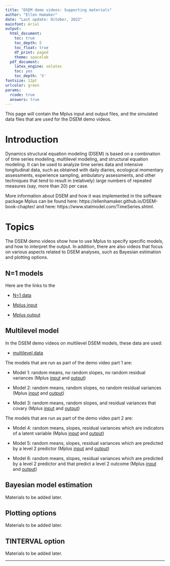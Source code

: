 ```yaml
---
title: "DSEM demo videos: Supporting materials"
author: "Ellen Hamaker"
date: "Last update: October, 2022"
mainfont: Arial
output:
  html_document:
    toc: true
    toc_depth: 5
    toc_float: true
    df_print: paged
    theme: spacelab
  pdf_document:
    latex_engine: xelatex
    toc: yes
    toc_depth: '5'
fontsize: 12pt
urlcolor: green
params:
  rcode: true
  answers: true
---
```


This page will contain the Mplus input and output files, and the simulated data files that are used for the DSEM demo videos.


# Introduction
Dynamics structural equation modeling (DSEM) is based on a combination of time series modeling, multilevel modeling, and structural equation modeling. It can be used to analyze time series data and intensive longitudinal data, such as obtained with daily diaries, ecological momentary assessments, experience sampling, ambulatory assessments, and other techniques that tend to result in (relatively) large numbers of repeated measures (say, more than 20) per case. 

More information about DSEM and how it was implemented in the software package Mplus can be found here: https://ellenhamaker.github.io/DSEM-book-chapter/ and here: https://www.statmodel.com/TimeSeries.shtml.

 

# Topics 
The DSEM demo videos show how to use Mplus to specify specific models, and how to interpret the output. In addition, there are also videos that focus on various aspects related to DSEM analyses, such as Bayesian estimation and plotting options. 

## N=1 models
Here are the links to the 

* [N=1 data](https://ellenhamaker.github.io/DSEM-demo-videos/Nis1data.dat)

* [Mplus input](https://ellenhamaker.github.io/DSEM-demo-videos/Nis1model.inp)

* [Mplus output](https://ellenhamaker.github.io/DSEM-demo-videos/nis1model.htm)


## Multilevel model
In the DSEM demo videos on multilevel DSEM models, these data are used:

* [multilevel data](https://ellenhamaker.github.io/DSEM-demo-videos/Nis1data.dat)

The models that are run as part of the demo video part 1 are:

* Model 1: random means, no random slopes, no random residual variances (Mplus [input](https://ellenhamaker.github.io/DSEM-demo-videos/MLmodel1.inp) and [output](https://ellenhamaker.github.io/DSEM-demo-videos/mlmodel1.htm))

* Model 2: random means, random slopes, no random residual variances (Mplus [input](https://ellenhamaker.github.io/DSEM-demo-videos/MLmodel2.inp) and [output](https://ellenhamaker.github.io/DSEM-demo-videos/mlmodel2.htm))

* Model 3: random means, random slopes, and residual variances that covary (Mplus [input](https://ellenhamaker.github.io/DSEM-demo-videos/MLmodel3.inp) and [output](https://ellenhamaker.github.io/DSEM-demo-videos/mlmodel3.htm))

The models that are run as part of the demo video part 2 are:

* Model 4: random means, slopes, residual variances which are indicators of a latent variable (Mplus [input](https://ellenhamaker.github.io/DSEM-demo-videos/MLmodel4.inp) and [output](https://ellenhamaker.github.io/DSEM-demo-videos/mlmodel4.htm))

* Model 5: random means, slopes, residual variances which are predicted by a level 2 predictor (Mplus [input](https://ellenhamaker.github.io/DSEM-demo-videos/MLmodel5.inp) and [output](https://ellenhamaker.github.io/DSEM-demo-videos/mlmodel5.htm))

* Model 6: random means, slopes, residual variances which are predicted by a level 2 predictor and that predict a level 2 outcome (Mplus [input](https://ellenhamaker.github.io/DSEM-demo-videos/MLmodel6.inp) and [output](https://ellenhamaker.github.io/DSEM-demo-videos/mlmodel6.htm))

## Bayesian model estimation
Materials to be added later.

## Plotting options
Materials to be added later.

## TINTERVAL option
Materials to be added later.

---
